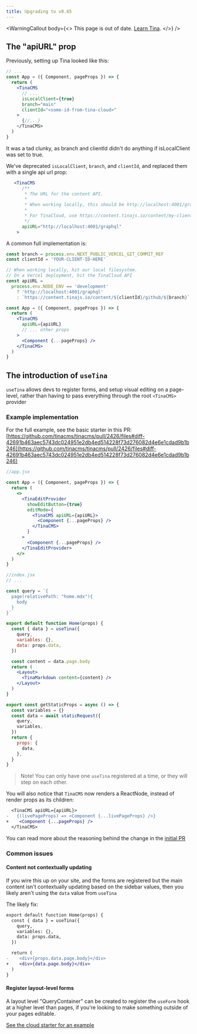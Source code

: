 ```yaml
---
title: Upgrading to v0.65
---
```


<WarningCallout
  body={<>
    This page is out of date. [Learn Tina](https://tina.io/docs/).
  </>}
/>

## The "apiURL" prop

Previously, setting up Tina looked like this:

```jsx
// ...
const App = ({ Component, pageProps }) => {
  return (
    <TinaCMS
      // ...
      isLocalClient={true}
      branch="main"
      clientId="<some-id-from-tina-cloud>"
    >
      {//...}
    </TinaCMS>
  )
}
```

It was a tad clunky, as branch and clientId didn't do anything if isLocalClient was set to true.

We've deprecated `isLocalClient`, `branch`, and `clientId`, and replaced them with a single api url prop:

```jsx
   <TinaCMS
      /**
       * The URL for the content API.
       *
       * When working locally, this should be http://localhost:4001/graphql.
       *
       * For TinaCloud, use https://content.tinajs.io/content/my-client-id/github/my-branch
       */
      apiURL="http://localhost:4001/graphql"
    >
```

A common full implementation is:

```jsx
const branch = process.env.NEXT_PUBLIC_VERCEL_GIT_COMMIT_REF
const clientId = 'YOUR-CLIENT-ID-HERE'

// When working locally, hit our local filesystem.
// On a Vercel deployment, hit the TinaCloud API
const apiURL =
  process.env.NODE_ENV == 'development'
    ? 'http://localhost:4001/graphql'
    : `https://content.tinajs.io/content/${clientId}/github/${branch}`

const App = ({ Component, pageProps }) => {
  return (
    <TinaCMS
      apiURL={apiURL}
      // ... other props
    >
      <Component {...pageProps} />
    </TinaCMS>
  )
}
```

## The introduction of `useTina`

`useTina` allows devs to register forms, and setup visual editing on a page-level, rather than having to pass everything through the root `<TinaCMS>` provider

### Example implementation

For the full example, see the basic starter in this PR: [https://github.com/tinacms/tinacms/pull/2426/files#diff-42691b463aec5743dc024951e2db4ed514228f73d276082d4e6e1cdad9b1b246](https://github.com/tinacms/tinacms/pull/2426/files#diff-42691b463aec5743dc024951e2db4ed514228f73d276082d4e6e1cdad9b1b246)

```jsx
//app.jsx

const App = ({ Component, pageProps }) => {
  return (
    <>
      <TinaEditProvider
        showEditButton={true}
        editMode={
          <TinaCMS apiURL={apiURL}>
            <Component {...pageProps} />
          </TinaCMS>
        }
      >
        <Component {...pageProps} />
      </TinaEditProvider>
    </>
  )
}
```

```jsx
//index.jsx
// ...

const query = `{
  page(relativePath: "home.mdx"){
    body
  }
}`

export default function Home(props) {
  const { data } = useTina({
    query,
    variables: {},
    data: props.data,
  })

  const content = data.page.body
  return (
    <Layout>
      <TinaMarkdown content={content} />
    </Layout>
  )
}

export const getStaticProps = async () => {
  const variables = {}
  const data = await staticRequest({
    query,
    variables,
  })
  return {
    props: {
      data,
    },
  }
}
```

> Note! You can only have one `useTina` registered at a time, or they will step on each other.

You will also notice that `TinaCMS` now renders a ReactNode, instead of render props as its children:

```diff
  <TinaCMS apiURL={apiURL}>
-   {(livePageProps) => <Component {...livePageProps} />}
+    <Component {...pageProps} />
  </TinaCMS>
```

You can read more about the reasoning behind the change in the [initial PR](https://github.com/tinacms/tinacms/pull/2426)

### Common issues

#### Content not contextually updating

If you wire this up on your site, and the forms are registered but the main content isn't contextually updating based on the sidebar values, then you likely aren't using the `data` value from `useTina`

The likely fix:

```diff
export default function Home(props) {
  const { data } = useTina({
    query,
    variables: {},
    data: props.data,
  })

  return (
-    <div>{props.data.page.body}</div>
+    <div>{data.page.body}</div>
  )
}
```

#### Register layout-level forms

A layout level "QueryContainer" can be created to register the `useForm` hook at a higher level than pages, if you're looking to make something outside of your pages editable.

[See the cloud starter for an example](https://github.com/tinacms/tina-cloud-starter/blob/main/pages/_app.tsx#L11)

